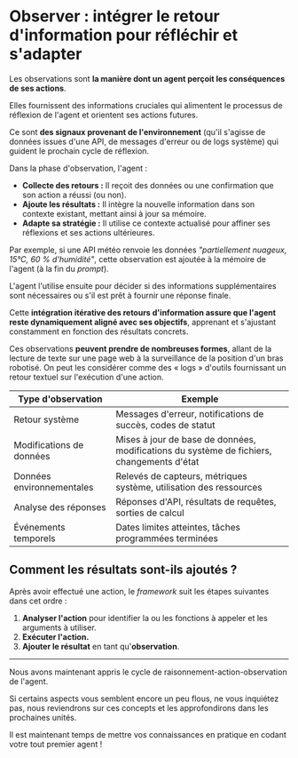 # Observer : intégrer le retour d'information pour réfléchir et s'adapter

Les observations sont **la manière dont un agent perçoit les conséquences de ses actions**.

Elles fournissent des informations cruciales qui alimentent le processus de réflexion de l'agent et orientent ses actions futures.

Ce sont **des signaux provenant de l'environnement** (qu'il s'agisse de données issues d'une API, de messages d'erreur ou de logs système) qui guident le prochain cycle de réflexion.

Dans la phase d'observation, l'agent :

- **Collecte des retours :** Il reçoit des données ou une confirmation que son action a réussi (ou non).
- **Ajoute les résultats :** Il intègre la nouvelle information dans son contexte existant, mettant ainsi à jour sa mémoire.
- **Adapte sa stratégie :** Il utilise ce contexte actualisé pour affiner ses réflexions et ses actions ultérieures.

Par exemple, si une API météo renvoie les données *"partiellement nuageux, 15°C, 60 % d'humidité"*, cette observation est ajoutée à la mémoire de l'agent (à la fin du *prompt*).

L'agent l'utilise ensuite pour décider si des informations supplémentaires sont nécessaires ou s'il est prêt à fournir une réponse finale.

Cette **intégration itérative des retours d'information assure que l'agent reste dynamiquement aligné avec ses objectifs**, apprenant et s'ajustant constamment en fonction des résultats concrets.

Ces observations **peuvent prendre de nombreuses formes**, allant de la lecture de texte sur une page web à la surveillance de la position d'un bras robotisé. 
On peut les considérer comme des « logs » d'outils fournissant un retour textuel sur l'exécution d'une action.

| Type d'observation         | Exemple                                                                                     |
|----------------------------|---------------------------------------------------------------------------------------------|
| Retour système             | Messages d'erreur, notifications de succès, codes de statut                                 |
| Modifications de données   | Mises à jour de base de données, modifications du système de fichiers, changements d'état   |
| Données environnementales  | Relevés de capteurs, métriques système, utilisation des ressources                           |
| Analyse des réponses       | Réponses d'API, résultats de requêtes, sorties de calcul                                     |
| Événements temporels       | Dates limites atteintes, tâches programmées terminées                                        |

## Comment les résultats sont-ils ajoutés ?

Après avoir effectué une action, le *framework* suit les étapes suivantes dans cet ordre :

1. **Analyser l'action** pour identifier la ou les fonctions à appeler et les arguments à utiliser.  
2. **Exécuter l'action.**  
3. **Ajouter le résultat** en tant qu'**observation**.  

---

Nous avons maintenant appris le cycle de raisonnement-action-observation de l'agent.

Si certains aspects vous semblent encore un peu flous, ne vous inquiétez pas, nous reviendrons sur ces concepts et les approfondirons dans les prochaines unités.

Il est maintenant temps de mettre vos connaissances en pratique en codant votre tout premier agent !
